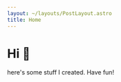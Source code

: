 ```yaml
---
layout: ~/layouts/PostLayout.astro
title: Home
---
```



# Hi 👋

here's some stuff I created. Have fun!

<nav class="mt-4 flex flex-wrap items-center justify-evenly">
	<WidgetCard
		href="/now-playing-tuna/"
		title="Now Playing (Tuna)"
		description="Now Playing Overlay. Uses Tuna"
		previewImage=""
	/>
</nav>
